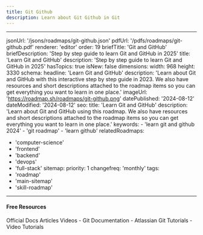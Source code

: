 ```yaml
---
title: Git Github
description: Learn about Git Github in Git
---
```


---
jsonUrl: '/jsons/roadmaps/git-github.json'
pdfUrl: '/pdfs/roadmaps/git-github.pdf'
renderer: 'editor'
order: 19
briefTitle: 'Git and GitHub'
briefDescription: 'Step by step guide to learn Git and GitHub in 2025'
title: 'Learn Git and GitHub'
description: 'Step by step guide to learn Git and GitHub in 2025'
hasTopics: true
isNew: false
dimensions:
  width: 968
  height: 3330
schema:
  headline: 'Learn Git and GitHub'
  description: 'Learn about Git and GitHub with this interactive step by step guide in 2023. We also have resources and short descriptions attached to the roadmap items so you can get everything you want to learn in one place.'
  imageUrl: 'https://roadmap.sh/roadmaps/git-github.png'
  datePublished: '2024-08-12'
  dateModified: '2024-08-12'
seo:
  title: 'Learn Git and GitHub'
  description: 'Learn about Git and GitHub using this roadmap. We also have resources and short descriptions attached to the roadmap items so you can get everything you want to learn in one place.'
  keywords:
    - 'learn git and github 2024'
    - 'git roadmap'
    - 'learn github'
relatedRoadmaps:
  - 'computer-science'
  - 'frontend'
  - 'backend'
  - 'devops'
  - 'full-stack'
sitemap:
  priority: 1
  changefreq: 'monthly'
tags:
  - 'roadmap'
  - 'main-sitemap'
  - 'skill-roadmap'
---

#### Free Resources

<Tabs defaultValue="official">
<TabsList>
<TabsTrigger value="official">Official Docs</TabsTrigger>
<TabsTrigger value="article">Articles</TabsTrigger>
<TabsTrigger value="video">Videos</TabsTrigger>
</TabsList>

<TabsContent value="official">
- <Link href="https://git-scm.com/docs">Git Documentation</Link>
</TabsContent>
<TabsContent value="article">
- <Link href="https://www.atlassian.com/git/tutorials">Atlassian Git Tutorials</Link>
</TabsContent>
<TabsContent value="video">
- <Link href="https://www.youtube.com/results?search_query=git+git-github+tutorial">Video Tutorials</Link>
</TabsContent>
</Tabs>

<Outlet path="5-github/basics/git-github" />
